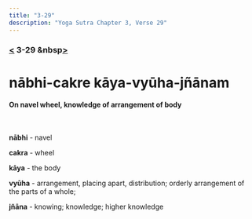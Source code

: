 ```yaml
---
title: "3-29"
description: "Yoga Sutra Chapter 3, Verse 29"
---
```


### [<](/Chapter-3/3-28) 3-29 &nbsp[>](/Chapter-3/3-30/)

# nābhi-cakre kāya-vyūha-jñānam

#### On navel wheel, knowledge of arrangement of body

<br />

**nābhi** - navel

**cakra** - wheel

**kāya** - the body

**vyūha** - arrangement, placing apart, distribution; orderly arrangement of the parts of a whole;

**jñāna** - knowing; knowledge; higher knowledge

<br />
